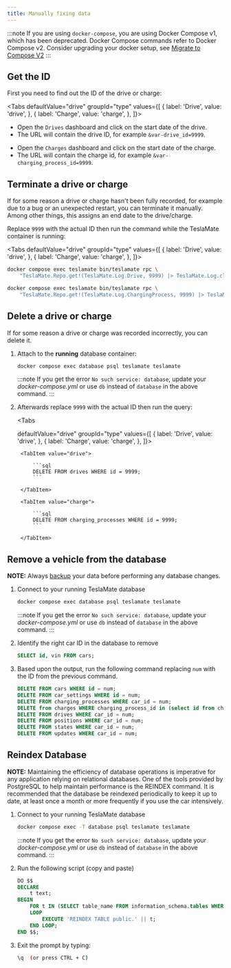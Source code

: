 ```yaml
---
title: Manually fixing data
---
```


:::note
If you are using `docker-compose`, you are using Docker Compose v1, which has been deprecated. Docker Compose commands refer to Docker Compose v2. Consider upgrading your docker setup, see [Migrate to Compose V2](https://docs.docker.com/compose/migrate/)
:::

## Get the ID

First you need to find out the ID of the drive or charge:


<Tabs
defaultValue="drive"
groupId="type"
values={[
    { label: 'Drive', value: 'drive', },
    { label: 'Charge', value: 'charge', },
]}>
<TabItem value="drive">

- Open the `Drives` dashboard and click on the start date of the drive.
- The URL will contain the drive ID, for example `&var-drive_id=9999`.

</TabItem>
<TabItem value="charge">

- Open the `Charges` dashboard and click on the start date of the charge.
- The URL will contain the charge id, for example `&var-charging_process_id=9999`.

</TabItem>
</Tabs>

## Terminate a drive or charge

If for some reason a drive or charge hasn't been fully recorded, for example due to a bug or an unexpected restart, you can terminate it manually. Among other things, this assigns an end date to the drive/charge.

Replace `9999` with the actual ID then run the command while the TeslaMate container is running:

<Tabs
defaultValue="drive"
groupId="type"
values={[
    { label: 'Drive', value: 'drive', },
    { label: 'Charge', value: 'charge', },
]}>
<TabItem value="drive">

```bash
docker compose exec teslamate bin/teslamate rpc \
    "TeslaMate.Repo.get!(TeslaMate.Log.Drive, 9999) |> TeslaMate.Log.close_drive()"
```

</TabItem>
<TabItem value="charge">

```bash
docker compose exec teslamate bin/teslamate rpc \
    "TeslaMate.Repo.get!(TeslaMate.Log.ChargingProcess, 9999) |> TeslaMate.Log.complete_charging_process()"
```

</TabItem>
</Tabs>

## Delete a drive or charge

If for some reason a drive or charge was recorded incorrectly, you can delete it.

1. Attach to the **running** database container:

    ```bash
    docker compose exec database psql teslamate teslamate
    ```

    :::note
    If you get the error `No such service: database`, update your _docker-compose.yml_ or use `db` instead of `database` in the above command.
    :::

2. Afterwards replace `9999` with the actual ID then run the query:

   <Tabs

    defaultValue="drive"
    groupId="type"
    values={[
    { label: 'Drive', value: 'drive', },
    { label: 'Charge', value: 'charge', },
    ]}>

        <TabItem value="drive">

            ```sql
            DELETE FROM drives WHERE id = 9999;
            ```

        </TabItem>

        <TabItem value="charge">

            ```sql
            DELETE FROM charging_processes WHERE id = 9999;
            ```

        </TabItem>

   </Tabs>

## Remove a vehicle from the database

**NOTE:** Always [backup](https://docs.teslamate.org/docs/maintenance/backup_restore "backup") your data before performing any database changes.

1. Connect to your running TeslaMate database

   ```bash
   docker compose exec database psql teslamate teslamate
   ```

   :::note
   If you get the error `No such service: database`, update your _docker-compose.yml_ or use `db` instead of `database` in the above command.
   :::

2. Identify the right car ID in the database to remove

    ```sql
    SELECT id, vin FROM cars;
    ```

3. Based upon the output, run the following command replacing `num` with the ID from the previous command.

    ```sql
    DELETE FROM cars WHERE id = num;
    DELETE FROM car_settings WHERE id = num;
    DELETE FROM charging_processes WHERE car_id = num;
    DELETE from charges WHERE charging_process_id in (select id from charging_processes where car_id    = num);
    DELETE FROM drives WHERE car_id = num;
    DELETE FROM positions WHERE car_id = num;
    DELETE FROM states WHERE car_id = num;
    DELETE FROM updates WHERE car_id = num;
    ```

## Reindex Database

**NOTE:** Maintaining the efficiency of database operations is imperative for any application relying on relational databases. One of the tools provided by PostgreSQL to help maintain performance is the REINDEX command. It is recommended that the database be reindexed periodically to keep it up to date, at least once a month or more frequently if you use the car intensively.

1. Connect to your running TeslaMate database

   ```bash
   docker compose exec -T database psql teslamate teslamate
   ```

   :::note
   If you get the error `No such service: database`, update your _docker-compose.yml_ or use `db` instead of `database` in the above command.
   :::

2. Run the following script (copy and paste)

    ```sql
    DO $$
    DECLARE
        t text;
    BEGIN
        FOR t IN (SELECT table_name FROM information_schema.tables WHERE table_schema = 'public' AND    table_name IS NOT NULL)
        LOOP
            EXECUTE 'REINDEX TABLE public.' || t;
        END LOOP;
    END $$;
    ```

3. Exit the prompt by typing:

   ```bash
   \q  (or press CTRL + C)
   ```
